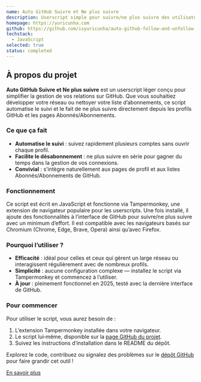 ```yaml
---
name: Auto GitHub Suivre et Ne plus suivre
description: Userscript simple pour suivre/ne plus suivre des utilisateurs directement depuis les profils GitHub ou les pages Abonnés/Abonnements.
homepage: https://yuricunha.com
github: https://github.com/isyuricunha/auto-github-follow-and-unfollow
techstack:
  - JavaScript
selected: true
status: completed
---
```


## À propos du projet

**Auto GitHub Suivre et Ne plus suivre** est un userscript léger conçu pour simplifier la gestion de vos relations sur GitHub. Que vous souhaitiez développer votre réseau ou nettoyer votre liste d’abonnements, ce script automatise le suivi et le fait de ne plus suivre directement depuis les profils GitHub et les pages Abonnés/Abonnements.

### Ce que ça fait

- **Automatise le suivi** : suivez rapidement plusieurs comptes sans ouvrir chaque profil.
- **Facilite le désabonnement** : ne plus suivre en série pour gagner du temps dans la gestion de vos connexions.
- **Convivial** : s’intègre naturellement aux pages de profil et aux listes Abonnés/Abonnements de GitHub.

### Fonctionnement

Ce script est écrit en JavaScript et fonctionne via Tampermonkey, une extension de navigateur populaire pour les userscripts. Une fois installé, il ajoute des fonctionnalités à l’interface de GitHub pour suivre/ne plus suivre avec un minimum d’effort. Il est compatible avec les navigateurs basés sur Chromium (Chrome, Edge, Brave, Opera) ainsi qu’avec Firefox.

### Pourquoi l’utiliser ?

- **Efficacité** : idéal pour celles et ceux qui gèrent un large réseau ou interagissent régulièrement avec de nombreux profils.
- **Simplicité** : aucune configuration complexe — installez le script via Tampermonkey et commencez à l’utiliser.
- **À jour** : pleinement fonctionnel en 2025, testé avec la dernière interface de GitHub.

### Pour commencer

Pour utiliser le script, vous aurez besoin de :
1. L’extension Tampermonkey installée dans votre navigateur.
2. Le script lui‑même, disponible sur la [page GitHub du projet](https://github.com/isyuricunha/auto-github-follow-and-unfollow).
3. Suivez les instructions d’installation dans le README du dépôt.

Explorez le code, contribuez ou signalez des problèmes sur le [dépôt GitHub](https://github.com/isyuricunha/auto-github-follow-and-unfollow) pour faire grandir cet outil !

[En savoir plus](https://github.com/isyuricunha/auto-github-follow-and-unfollow)